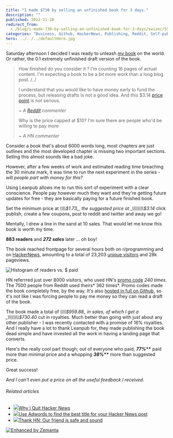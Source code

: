 ```yaml
---
title: "I made $730 by selling an unfinished book for 3 days."
description: ""
published: 2012-11-20
redirect_from:
  - /blog/i-made-730-by-selling-an-unfinished-book-for-3-days/swizec/5585
categories: "Business, Github, HackerNews, Publishing, Reddit, Self-publishing, Uncategorized"
hero: ../../../defaultHero.jpg
---
```


Saturday afternoon I decided I was ready to unleash [my book](https://leanpub.com/nightowls) on the world. Or rather, the 0.1 extremely unfinished draft version of the book.

> How finished do you consider it ? I'm counting 16 pages of actual content. I'm expecting a book to be a bit more work than a long blog post. /../
>
> I understand that you would like to have money early to fund the process, but releasing drafts is not a good idea. And this $3.14 [price point](http://en.wikipedia.org/wiki/Price_point "Price point") is not serious.
>
> _~ A [Reddit](http://reddit.com/ "Reddit") commenter_
>
> Why is the price capped at $10? I'm sure there are people who'd be willing to pay more
>
> _~ A HN commenter_

Consider a book that's about 6000 words long, most chapters are just outlines and the most developed chapter is missing two important sections. Selling this almost sounds like a bad joke.

However, after a few weeks of work and estimated reading time breaching the 30 minute mark, it was time to run the next experiment in the series - _will people part with money for this?_

Using Leanpub allows me to run this sort of experiment with a clear conscience. People pay however much they want and they're getting future updates for free - they are basically paying for a future finished book.

Set the minimum price at _\\\\\\\\$1.73,_ the suggested price at _\\\\\\\\$3.14_ click publish, create a few coupons, post to reddit and twitter and away we go!

Mentally, I drew a line in the sand at 10 sales. That would let me know this book is worth my time.

**883 readers** and _**272 sales**_ later ... oh boy!

The book reached frontpage for several hours both on r/programming and on [HackerNews](http://news.ycombinator.com/ "Hacker News"), amounting to a total of 23,203 [unique visitors](http://en.wikipedia.org/wiki/Unique_user "Unique user") and 28k pageviews.

![Histogram of readers vs. $ paid](https://swizec.com/wp-content/uploads/2012/11/nightowls-histogram.png "Histogram of readers vs. $ paid")

HN referrred just over 8000 visitors, who used HN's [promo code](http://en.wikipedia.org/wiki/Coupon "Coupon") _240 times_. The 7500 people from Reddit used theirs* 362 times*. Promo codes made the book completely free, by the way. It's also [hosted in full on Github](https://github.com/Swizec/nightowls), so it's not like I was forcing people to pay me money so they can read a draft of the book.

The book made a total of _\\\\\\\\$959.88_ in sales, of which I get a _\\\\\\\\$730.40_ cut in royalties. Much better than going with just about any other publisher - I was recently contacted with a promise of 16% royalties. And I really have a lot to thank Leanpub for, they made publishing the book dead simple and have invested all the work in having a landing page that converts.

Here's the really cool part though; out of everyone who paid, **_77%_\*\*** paid more than minimal price and a whopping **_38%_\*\*** more than suggested price.

Great success!

_And I can't even put a price on all the useful feedback I received._

###### Related articles

- [![](https://i.zemanta.com/noimg_51_80_80.jpg)](http://nathanael.hevenet.com/why-i-quit-hacker-news/)[Why I Quit Hacker News](http://nathanael.hevenet.com/why-i-quit-hacker-news/)
- [![](https://i.zemanta.com/126716812_80_80.jpg)](http://blog.chargeback.cc/2012/11/19/use-adwords-to-find-the-best-title-for-your-hacker-news-post/)[Use Adwords to find the best title for your Hacker News post](http://blog.chargeback.cc/2012/11/19/use-adwords-to-find-the-best-title-for-your-hacker-news-post/)
- [![](https://i.zemanta.com/noimg_25_80_80.jpg)](http://jacquesmattheij.com/thank-hn-our-friend-is-safe-and-sound)[Thank HN: Our friend is safe and sound](http://jacquesmattheij.com/thank-hn-our-friend-is-safe-and-sound)

[![Enhanced by Zemanta](https://img.zemanta.com/zemified_e.png?x-id=5694cd72-73d1-4a6a-bb87-e4fd6134663a)](http://www.zemanta.com/?px "Enhanced by Zemanta")

